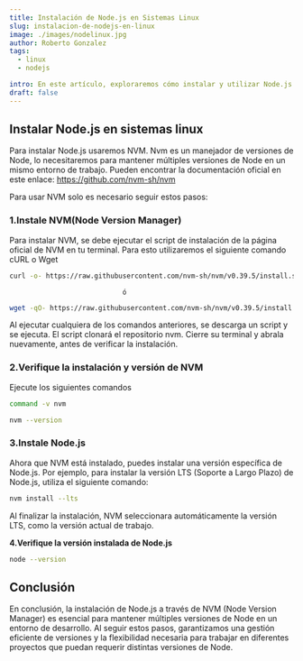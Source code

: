 ```yaml
---
title: Instalación de Node.js en Sistemas Linux
slug: instalacion-de-nodejs-en-linux
image: ./images/nodelinux.jpg
author: Roberto Gonzalez
tags:
  - linux
  - nodejs

intro: En este artículo, exploraremos cómo instalar y utilizar Node.js en sistemas Operativos Linux, usando NVM para la instalación.
draft: false
---
```


## Instalar Node.js en sistemas linux

Para instalar Node.js usaremos NVM. 
Nvm es un manejador de versiones de Node, lo necesitaremos para mantener múltiples versiones de Node en un mismo entorno de trabajo.
Pueden encontrar la documentación oficial en este enlace: 
https://github.com/nvm-sh/nvm

Para usar NVM solo es necesario seguir estos pasos:

### 1.Instale NVM(Node Version Manager)

Para instalar NVM, se debe ejecutar el script de instalación de la página oficial de NVM en tu terminal.  Para esto utilizaremos el siguiente comando  cURL o Wget 

```bash
curl -o- https://raw.githubusercontent.com/nvm-sh/nvm/v0.39.5/install.sh | bash
```
                                ó

```bash
wget -qO- https://raw.githubusercontent.com/nvm-sh/nvm/v0.39.5/install.sh | bash
```
Al ejecutar cualquiera de los comandos anteriores, se descarga un script y se ejecuta. El script clonará el repositorio nvm.
Cierre su terminal y abrala nuevamente, antes de verificar la instalación.

### 2.Verifique la instalación y versión de NVM 

Ejecute los siguientes comandos

```bash
command -v nvm
```

```bash
nvm --version
```


### 3.Instale Node.js

Ahora que NVM está instalado, puedes instalar una versión específica de Node.js. 
Por ejemplo, para instalar la versión LTS (Soporte a Largo Plazo) de Node.js, utiliza el siguiente comando:

```bash
nvm install --lts
```
Al finalizar la instalación, NVM seleccionara automáticamente la versión LTS, como la versión actual de trabajo.

**4.Verifique la  versión instalada de Node.js**

```bash
node --version
```


## Conclusión

En conclusión, la instalación de Node.js a través de NVM (Node Version Manager) es esencial para mantener múltiples versiones de Node en un entorno de desarrollo. Al seguir estos pasos, garantizamos una gestión eficiente de versiones y la flexibilidad necesaria para trabajar en diferentes proyectos que puedan requerir distintas versiones de Node. 
